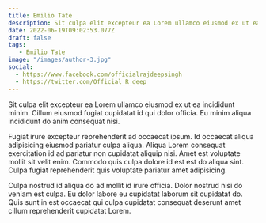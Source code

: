 ```yaml
---
title: Emilio Tate
description: Sit culpa elit excepteur ea Lorem ullamco eiusmod ex ut ea incididunt minim. Cillum eiusmod fugiat cupidatat.
date: 2022-06-19T09:02:53.077Z
draft: false
tags: 
   - Emilio Tate
image: "/images/author-3.jpg"
social: 
  - https://www.facebook.com/officialrajdeepsingh
  - https://twitter.com/Official_R_deep
---
```

Sit culpa elit excepteur ea Lorem ullamco eiusmod ex ut ea incididunt minim. Cillum eiusmod fugiat cupidatat id qui dolor officia. Eu minim aliqua incididunt do anim consequat nisi.

Fugiat irure excepteur reprehenderit ad occaecat ipsum. Id occaecat aliqua adipisicing eiusmod pariatur culpa aliqua. Aliqua Lorem consequat exercitation id ad pariatur non cupidatat aliquip nisi. Amet est voluptate mollit sit velit enim. Commodo quis culpa dolore id est est do aliqua sint. Culpa fugiat reprehenderit quis voluptate pariatur amet adipisicing.

Culpa nostrud id aliqua do ad mollit id irure officia. Dolor nostrud nisi do veniam est culpa. Eu dolor labore eu cupidatat laborum sit cupidatat do. Quis sunt in est occaecat qui culpa cupidatat consequat deserunt amet cillum reprehenderit cupidatat Lorem.
